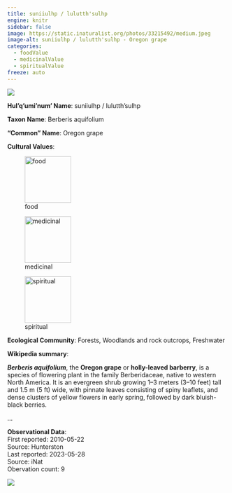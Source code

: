 ```yaml
---
title: suniiulhp / lulutth'sulhp
engine: knitr
sidebar: false
image: https://static.inaturalist.org/photos/33215492/medium.jpeg
image-alt: suniiulhp / lulutth'sulhp - Oregon grape
categories:
  - foodValue
  - medicinalValue
  - spiritualValue
freeze: auto
---
```

![](https://static.inaturalist.org/photos/33215492/medium.jpeg){fig-alt="suniiulhp / lulutth'sulhp - Oregon grape"}

**Hul'q'umi'num' Name**: suniiulhp / lulutth'sulhp



**Taxon Name**: Berberis aquifolium

**"Common" Name**: Oregon grape

**Cultural Values**:  

::: {layout-nrow=1 style="width:60%"}
![food](/files/food.svg){width=106px}

![medicinal](/files/medicinal.svg){width=106px}

![spiritual](/files/spiritual.svg){width=106px}
:::

**Ecological Community**: Forests, Woodlands and rock outcrops, Freshwater

**Wikipedia summary**:  
<p class="mw-empty-elt">
</p>

<p><i><b>Berberis aquifolium</b></i>, the <b>Oregon grape</b> or <b>holly-leaved barberry</b>, is a species of flowering plant in the family Berberidaceae, native to western North America. It is an evergreen shrub growing 1–3 meters (3–10 feet) tall and 1.5&#160;m (5&#160;ft) wide, with pinnate leaves consisting of spiny leaflets, and dense clusters of yellow flowers in early spring, followed by dark bluish-black berries.
</p>...

**Observational Data**:   
First reported: 2010-05-22  
Source: Hunterston  
Last reported: 2023-05-28  
Source: iNat  
Obervation count: 9

![](community_dist.png)
